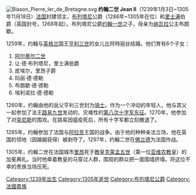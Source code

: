 [[File:Blason_Pierre_Ier_de_Bretagne.svg|thumb]]
'''约翰二世 Jean II'''（1239年1月3日~1305年11月18日）[[法国|法国]]封建领主，[[布列塔尼|布列塔尼]]公爵（1286年~1305年在位）和[[里士满_(北约克郡)|里士满]]伯爵（英国封号，1268年起）。布列塔尼公爵[[约翰一世_(布列塔尼)|约翰一世]]之子，母亲为[[纳瓦拉|纳瓦拉]]公主布朗歇。

1259年，约翰与[[英格兰|英格兰]]国王[[亨利三世_(英格兰)|亨利三世]]的女儿比阿特丽丝结婚。他们育有6个子女：

# [[阿尔蒂尔二世|阿尔蒂尔二世]]
# 让·德·布列塔尼，里士满伯爵
# 皮埃尔，里昂子爵
# 玛丽·德·德勒
# 布朗歇·德·德勒
# 埃利诺拉·德·德勒

1260年，约翰由他的岳父亨利三世封为[[骑士|骑士]]。作为一个冲动的年轻人，他与其父一起参加了法王[[路易九世|路易九世]]发动的、灾难性的[[第八次十字军东征|第八次十字军东征]]。1270年，他参加了对[[突尼斯|突尼斯]]的围攻。在路易因瘟疫死后，所有十字军都立刻撤退了。

1285年，约翰参加了法国与[[阿拉贡|阿拉贡]]王国的战争。由于他的种种亲法立场，他在英国的领地（因婚姻获得）被剥夺了。1297年，约翰二世在[[佛兰德|佛兰德]]为法国作战。

1305年，约翰二世在法国城市[[里昂|里昂]]死于[[教皇|教皇]][[克莱孟五世|克莱孟五世]]（第一位[[亚维农教皇|亚维农教皇]]）的加冕典礼。当时他牵着教皇的马穿过人群，围观的群众把一面围墙挤塌，将这位不幸的贵族当场压死。

{{start box}}
{{s-reg|fr}}
{{s-before|[[约翰一世_(布列塔尼)|约翰一世]]}}
{{s-title|[[布列塔尼公爵|布列塔尼公爵]]|1286年~1305年}}
{{s-after|[[阿尔蒂尔二世|阿尔蒂尔二世]]}}
{{end box}}

{{Authority control}}
{{DEFAULTSORT:Jean}}
[[Category:1239年出生|Category:1239年出生]]
[[Category:1305年逝世|Category:1305年逝世]]
[[Category:布列塔尼公爵|Category:布列塔尼公爵]]
[[Category:法國貴族|Category:法國貴族]]
